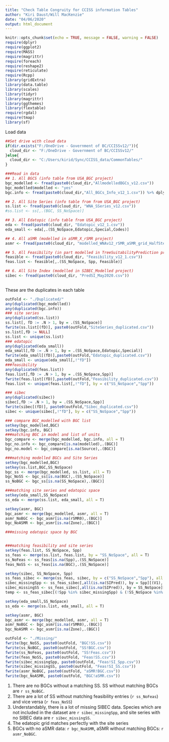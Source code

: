 ```yaml
---
title: "Check Table Congruity for CCISS information Tables"
author: "Kiri Daust/Will MacKenzie"
date: "04/06/2020"
output: html_document
---
```


```r
knitr::opts_chunk$set(echo = TRUE, message = FALSE, warning = FALSE)
require(dplyr)
require(ggplot2)
require(MASS)
require(magrittr)
require(foreach)
require(reshape2)
require(reticulate)
require(Rcpp)
library(gridExtra)
library(data.table)
library(scales)
library(tidyr)
library(magrittr)
library(ggthemes)
library(flextable)
require(rgdal)
require(tmap)
library(sf)
```

Load data

```r
##Set drive with cloud data
if(dir.exists("F:/OneDrive - Government of BC/CCISSv12/")){
  cloud_dir <- "F:/OneDrive - Government of BC/CCISSv12/"
}else{
  cloud_dir <- "C:/Users/kirid/Sync/CCISS_data/CommonTables/"
}

###Read in data
## 1. All BGCS (info table from USA_BGC project)
bgc_modelled <- fread(paste0(cloud_dir,"AllmodelledBGCs_v12.csv"))
bgc_modelled$modelled <- "yes"
bgc.info <- fread(paste0(cloud_dir,"All_BGCs_Info_v12_1.csv")) %>% dplyr::select(Source, Zone, BGC)

## 2. All Site Series (info table from from USA_BGC project)
ss.list <- fread(paste0(cloud_dir, "WNA_SSeries_v12.csv"))
#ss.list <- ss[,.(BGC, SS_NoSpace)]

## 3. All Edatopic (info table from USA_BGC project)
eda <- fread(paste0(cloud_dir, "Edatopic_v12_1.csv"))
eda_small <- eda[,.(SS_NoSpace,Edatopic,Special,Codes)]

## 4. All aSMR (modelled in aSMR_X_rSMR project)
asmr <- fread(paste0(cloud_dir, "modelled_WNAv12_rSMR_aSMR_grid_HalfStep.csv"))

## 5. All Feasibility (in part modelled in TreeSuitabilityPrediction project)
feasible <- fread(paste0(cloud_dir, "Feasibility_v12_1.csv"))
feas.list <- feasible[,.(SS_NoSpace, Spp, Feasible)]

## 6. All Site Index (modelled in SIBEC_Modelled project)
sibec <- fread(paste0(cloud_dir, "PredSI_May2020.csv"))
  
```
   
These are the duplicates in each table

```r
outFold <- "./Duplicated/"
any(duplicated(bgc_modelled))
any(duplicated(bgc.info))
### site series
any(duplicated(ss.list))
ss.list[, fD := .N > 1, by = .(SS_NoSpace)]
fwrite(ss.list[(fD)], paste0(outFold,"SiteSeries_duplicated.csv"))
ss.list[,fD := NULL]
ss.list <- unique(ss.list)
### edatopic
any(duplicated(eda_small))
eda_small[,fD := .N > 1, by = .(SS_NoSpace,Edatopic,Special)]
fwrite(eda_small[(fD)],paste0(outFold,"Edatopic_duplicated.csv"))
eda_small <- unique(eda_small[,!"fD"])
###feasibility
any(duplicated(feas.list))
feas.list[,fD := .N > 1, by = .(SS_NoSpace,Spp)]
fwrite(feas.list[(fD)],paste0(outFold,"Feasibility_duplicated.csv"))
feas.list <- unique(feas.list[,!"fD"], by = c("SS_NoSpace","Spp"))

### sibec
any(duplicated(sibec))
sibec[,fD := .N > 1, by = .(SS_NoSpace,Spp)]
fwrite(sibec[(fD)], paste0(outFold,"Sibec_duplicated.csv"))
sibec <- unique(sibec[,!"fD"], by = c("SS_NoSpace","Spp"))
```

```r

### compare BGC_modelled with BGC list
setkey(bgc_modelled,BGC)
setkey(bgc.info, BGC)
###matching BGC in model and list of units
bgc_compare <- merge(bgc_modelled, bgc.info, all = T)
bgc_no.info <- bgc_compare[is.na(modelled),.(BGC)]
bgc_no.model <- bgc_compare[is.na(Source),.(BGC)]

###matching modelled BGCs and Site Series
setkey(bgc_modelled,BGC)
setkey(ss.list,BGC,SS_NoSpace)
bgc_ss <- merge(bgc_modelled, ss.list, all = T)
bgc_NoSS <- bgc_ss[is.na(BGC),.(SS_NoSpace)]
ss_NoBGC <- bgc_ss[is.na(SS_NoSpace),.(BGC)]

###matching site series and edatopic space
setkey(eda_small,SS_NoSpace)
ss_eda <- merge(ss.list, eda_small, all = T)

setkey(asmr, BGC)
bgc_asmr <- merge(bgc_modelled, asmr, all = T)
asmr_NoBGC <- bgc_asmr[is.na(rSMR0),.(BGC)]
bgc_NoASMR <- bgc_asmr[is.na(Zone),.(BGC)]

###missing edatopic space by BGC


###matching feasibility and site series
setkey(feas.list, SS_NoSpace, Spp)
ss_feas <- merge(ss.list, feas.list, by = "SS_NoSpace", all = T)
ss_NoFeas <- ss_feas[is.na(Spp),.(SS_NoSpace)]
feas_NoSS <- ss_feas[is.na(BGC),.(SS_NoSpace)]

setkey(sibec, SS_NoSpace, Spp)
ss_feas_sibec <- merge(ss_feas, sibec, by = c("SS_NoSpace","Spp"), all = T)
sibec_missingSpp <- ss_feas_sibec[,all(is.na(SIPred)), by = Spp][(V1),.(Spp)]
sibec_missingSS <- ss_feas_sibec[,all(is.na(SIPred)), by = SS_NoSpace][(V1),.(SS_NoSpace)]
temp <- ss_feas_sibec[(!Spp %in% sibec_missingSpp) & (!SS_NoSpace %in% sibec_missingSS),]

setkey(eda_small,SS_NoSpace)
ss_eda <- merge(ss.list, eda_small, all = T)

setkey(asmr, BGC)
bgc_asmr <- merge(bgc_modelled, asmr, all = T)
asmr_NoBGC <- bgc_asmr[is.na(rSMR0),.(BGC)]
bgc_NoASMR <- bgc_asmr[is.na(Zone),.(BGC)]

outFold <- "./Missing/"
fwrite(bgc_NoSS, paste0(outFold, "BGC!SS.csv"))
fwrite(ss_NoBGC, paste0(outFold, "SS!BGC.csv"))
fwrite(ss_NoFeas, paste0(outFold, "SS!Feas.csv"))
fwrite(feas_NoSS, paste0(outFold, "Feas!SS.csv"))
fwrite(sibec_missingSpp, paste0(outFold, "Feas!SI_Spp.csv"))
fwrite(sibec_missingSS, paste0(outFold, "Feas!SI_SS.csv"))
fwrite(asmr_NoBGC, paste0(outFold, "aSMR!BGC.csv"))
fwrite(bgc_NoASMR, paste0(outFold, "BGC!aSMR.csv"))
```

1. There are no BGCs without a matching SS. SS without matching BGCs are `r ss_NoBGC`.
2. There are a lot of SS without matching feasibility entries (`r ss_NoFeas`) and vice versa (`r feas_NoSS`)
3. Understandably, there is a lot of missing SIBEC data. Species which are not included in the dataset are `r sibec_missingSpp`, and site series with no SIBEC data are `r sibec_missingSS`.
4. The edatopic grid matches perfectly with the site series
5. BGCs with no aSMR data: `r bgc_NoASMR`, aSMR without matching BGCs: `r asmr_NoBGC`.
